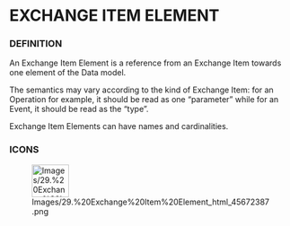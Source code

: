 
= EXCHANGE ITEM ELEMENT =

=== DEFINITION ===

An Exchange Item Element is a reference from an Exchange Item towards one element of the Data model.


The semantics may vary according to the kind of Exchange Item: for an Operation for example, it should be read as one &ldquo;parameter&rdquo; while for an Event, it should be read as the &ldquo;type&rdquo;.


Exchange Item Elements can have names and cardinalities.


=== ICONS ===

[[Image:Images/29.%20Exchange%20Item%20Element_html_45672387.png|66x58px]]

